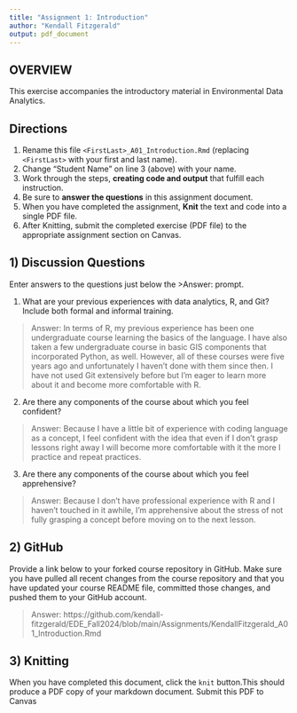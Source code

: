 ```yaml
---
title: "Assignment 1: Introduction"
author: "Kendall Fitzgerald"
output: pdf_document
---
```


## OVERVIEW

This exercise accompanies the introductory material in Environmental Data Analytics. 

## Directions
1.  Rename this file `<FirstLast>_A01_Introduction.Rmd` (replacing `<FirstLast>` with your first and last name).
2.  Change "Student Name" on line 3 (above) with your name.
3.  Work through the steps, **creating code and output** that fulfill each instruction.
4.  Be sure to **answer the questions** in this assignment document.
5.  When you have completed the assignment, **Knit** the text and code into a single PDF file.
6.  After Knitting, submit the completed exercise (PDF file) to the appropriate assignment section on Canvas.


## 1) Discussion Questions
Enter answers to the questions just below the >Answer: prompt.

1. What are your previous experiences with data analytics, R, and Git? Include both formal and informal training.

> Answer: In terms of R, my previous experience has been one undergraduate course learning the basics of the language. I have also taken a few undergraduate course in basic GIS components that incorporated Python, as well. However, all of these courses were five years ago and unfortunately I haven't done with them since then. I have not used Git extensively before but I'm eager to learn more about it and become more comfortable with R. 

2. Are there any components of the course about which you feel confident?

> Answer: Because I have a little bit of experience with coding language as a concept, I feel confident with the idea that even if I don't grasp lessons right away I will become more comfortable with it the more I practice and repeat practices. 

3. Are there any components of the course about which you feel apprehensive?

> Answer: Because I don't have professional experience with R and I haven't touched in it awhile, I'm apprehensive about the stress of not fully grasping a concept before moving on to the next lesson. 


## 2) GitHub

Provide a link below to your forked course repository in GitHub. Make sure you have pulled all recent changes from the course repository and that you have updated your course README file, committed those changes, and pushed them to your GitHub account. 

> Answer: https://github.com/kendall-fitzgerald/EDE_Fall2024/blob/main/Assignments/KendallFitzgerald_A01_Introduction.Rmd

## 3) Knitting
When you have completed this document, click the `knit` button.This should produce a PDF copy of your markdown document. Submit this PDF to Canvas 
